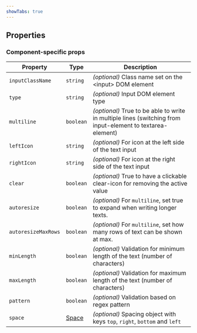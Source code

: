 ```yaml
---
showTabs: true
---
```



## Properties

<StandardProperties type="string" />

### Component-specific props

| Property            | Type                                        | Description                                                                                                |
| ------------------- | ------------------------------------------- | ---------------------------------------------------------------------------------------------------------- |
| `inputClassName`    | `string`                                    | _(optional)_ Class name set on the &lt;input&gt; DOM element                                               |
| `type`              | `string`                                    | _(optional)_ Input DOM element type                                                                        |
| `multiline`         | `boolean`                                   | _(optional)_ True to be able to write in multiple lines (switching from input-element to textarea-element) |
| `leftIcon`          | `string`                                    | _(optional)_ For icon at the left side of the text input                                                   |
| `rightIcon`         | `string`                                    | _(optional)_ For icon at the right side of the text input                                                  |
| `clear`             | `boolean`                                   | _(optional)_ True to have a clickable clear-icon for removing the active value                             |
| `autoresize`        | `boolean`                                   | _(optional)_ For `multiline`, set true to expand when writing longer texts.                                |
| `autoresizeMaxRows` | `boolean`                                   | _(optional)_ For `multiline`, set how many rows of text can be shown at max.                               |
| `minLength`         | `boolean`                                   | _(optional)_ Validation for minimum length of the text (number of characters)                              |
| `maxLength`         | `boolean`                                   | _(optional)_ Validation for maximum length of the text (number of characters)                              |
| `pattern`           | `boolean`                                   | _(optional)_ Validation based on regex pattern                                                             |
| `space`             | [Space](/uilib/components/space/properties) | _(optional)_ Spacing object with keys `top`, `right`, `bottom` and `left`                                  |
